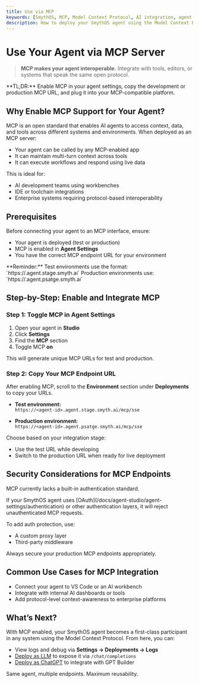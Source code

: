 ```yaml
---
title: Use via MCP
keywords: [SmythOS, MCP, Model Context Protocol, AI integration, agent interoperability, smythos agent MCP, smythos integrations]
description: How to deploy your SmythOS agent using the Model Context Protocol (MCP) to integrate with MCP-compatible tools and platforms.
---
```


# Use Your Agent via MCP Server

> **MCP makes your agent interoperable.** Integrate with tools, editors, or systems that speak the same open protocol.

<InfoCallout>
**TL;DR:** Enable MCP in your agent settings, copy the development or production MCP URL, and plug it into your MCP-compatible platform.
</InfoCallout>

<Divider />

## Why Enable MCP Support for Your Agent?

MCP is an open standard that enables AI agents to access context, data, and tools across different systems and environments. When deployed as an MCP server:

- Your agent can be called by any MCP-enabled app
- It can maintain multi-turn context across tools
- It can execute workflows and respond using live data

This is ideal for:

- AI development teams using workbenches
- IDE or toolchain integrations
- Enterprise systems requiring protocol-based interoperability

<Divider />

## Prerequisites

Before connecting your agent to an MCP interface, ensure:

- Your agent is deployed (test or production)
- MCP is enabled in **Agent Settings**
- You have the correct MCP endpoint URL for your environment

<InfoCallout>
**Reminder:** Test environments use the format:  
`https://<agent-id>.agent.stage.smyth.ai`  
Production environments use:  
`https://<agent-id>.agent.psatge.smyth.ai`
</InfoCallout>

<Divider />

## Step-by-Step: Enable and Integrate MCP

### Step 1: Toggle MCP in Agent Settings

1. Open your agent in **Studio**  
2. Click **Settings**  
3. Find the **MCP** section  
4. Toggle MCP **on**

This will generate unique MCP URLs for test and production.

<Divider />

### Step 2: Copy Your MCP Endpoint URL

After enabling MCP, scroll to the **Environment** section under **Deployments** to copy your URLs.

- **Test environment:**  
  `https://<agent-id>.agent.stage.smyth.ai/mcp/sse`

- **Production environment:**  
  `https://<agent-id>.agent.psatge.smyth.ai/mcp/sse`

Choose based on your integration stage:
- Use the test URL while developing
- Switch to the production URL when ready for live deployment

<PromptCard prompt="Use the test MCP URL during development, and switch to production (psatge) for stable launches." />

<Divider />

## Security Considerations for MCP Endpoints

MCP currently lacks a built-in authentication standard.

<WarningCallout>
If your SmythOS agent uses [OAuth](/docs/agent-studio/agent-settings/authentication) or other authentication layers, it will reject unauthenticated MCP requests.
</WarningCallout>

To add auth protection, use:
- A custom proxy layer
- Third-party middleware

Always secure your production MCP endpoints appropriately.

<Divider />

## Common Use Cases for MCP Integration

- Connect your agent to VS Code or an AI workbench
- Integrate with internal AI dashboards or tools
- Add protocol-level context-awareness to enterprise platforms

<PromptCard prompt="Paste your MCP URL into any compatible platform. Your agent will begin responding contextually." />

<Divider />

## What’s Next?

With MCP enabled, your SmythOS agent becomes a first-class participant in any system using the Model Context Protocol. From here, you can:

- View logs and debug via **Settings → Deployments → Logs**
- [Deploy as LLM](/docs/agent-deployments/deployments/deploy-as-llm) to expose it via `/chat/completions`
- [Deploy as ChatGPT](/docs/agent-deployments/deployments/deploy-as-chatgpt) to integrate with GPT Builder

Same agent, multiple endpoints. Maximum reusability.

<PromptCard prompt="Enable MCP on your SmythOS agent, grab the appropriate URL, and integrate with your preferred MCP-ready platform." />

<Divider />
